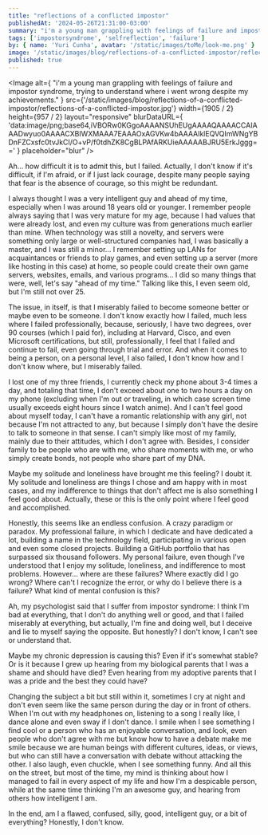 ```yaml
---
title: "reflections of a conflicted impostor"
publishedAt: '2024-05-26T21:31:00-03:00'
summary: "i'm a young man grappling with feelings of failure and impostor syndrome, trying to understand where i went wrong despite my achievements."
tags: ['impostorsyndrome', 'selfreflection', 'failure']
by: { name: 'Yuri Cunha', avatar: '/static/images/toMe/look-me.png' }
image: '/static/images/blog/reflections-of-a-conflicted-impostor/reflections-of-a-conflicted-impostor.jpg'
published: true
---
```


<Image
  alt={
    "i'm a young man grappling with feelings of failure and impostor syndrome, trying to understand where i went wrong despite my achievements."
  }
  src={'/static/images/blog/reflections-of-a-conflicted-impostor/reflections-of-a-conflicted-impostor.jpg'}
  width={1905 / 2}
  height={957 / 2}
  layout="responsive"
  blurDataURL={
    'data:image/png;base64,iVBORw0KGgoAAAANSUhEUgAAAAQAAAACCAIAAADwyuo0AAAACXBIWXMAAA7EAAAOxAGVKw4bAAAAIklEQVQImWNgYBDnFZCxsfc0tvJkCI/O+vP/f0tdhZK8CgBLPAfARKUieAAAAABJRU5ErkJggg=='
  }
  placeholder="blur"
/>

Ah... how difficult it is to admit this, but I failed. Actually, I don't know if it's difficult, if I'm afraid, or if I just lack courage, despite many people saying that fear is the absence of courage, so this might be redundant.

I always thought I was a very intelligent guy and ahead of my time, especially when I was around 18 years old or younger. I remember people always saying that I was very mature for my age, because I had values that were already lost, and even my culture was from generations much earlier than mine. When technology was still a novelty, and servers were something only large or well-structured companies had, I was basically a master, and I was still a minor... I remember setting up LANs for acquaintances or friends to play games, and even setting up a server (more like hosting in this case) at home, so people could create their own game servers, websites, emails, and various programs... I did so many things that were, well, let's say "ahead of my time." Talking like this, I even seem old, but I'm still not over 25.

The issue, in itself, is that I miserably failed to become someone better or maybe even to be someone. 
I don't know exactly how I failed, much less where I failed professionally, because, seriously, I have two degrees, over 90 courses (which I paid for), including at Harvard, Cisco, and even Microsoft certifications, but still, professionally, I feel that I failed and continue to fail, even going through trial and error. And when it comes to being a person, on a personal level, I also failed, I don't know how and I don't know where, but I miserably failed.

I lost one of my three friends, I currently check my phone about 3-4 times a day, and totaling that time, I don't exceed about one to two hours a day on my phone (excluding when I'm out or traveling, in which case screen time usually exceeds eight hours since I watch anime). And I can't feel good about myself today, I can't have a romantic relationship with any girl, not because I'm not attracted to any, but because I simply don't have the desire to talk to someone in that sense. I can't simply like most of my family, mainly due to their attitudes, which I don't agree with. Besides, I consider family to be people who are with me, who share moments with me, or who simply create bonds, not people who share part of my DNA.

Maybe my solitude and loneliness have brought me this feeling? I doubt it.
My solitude and loneliness are things I chose and am happy with in most cases, and my indifference to things that don't affect me is also something I feel good about. Actually, these or this is the only point where I feel good and accomplished.

Honestly, this seems like an endless confusion. A crazy paradigm or paradox.
My professional failure, in which I dedicate and have dedicated a lot, building a name in the technology field, participating in various open and even some closed projects. Building a GitHub portfolio that has surpassed six thousand followers. My personal failure, even though I've understood that I enjoy my solitude, loneliness, and indifference to most problems. However... where are these failures? Where exactly did I go wrong? Where can't I recognize the error, or why do I believe there is a failure? What kind of mental confusion is this?

Ah, my psychologist said that I suffer from impostor syndrome: I think I'm bad at everything, that I don't do anything well or good, and that I failed miserably at everything, but actually, I'm fine and doing well, but I deceive and lie to myself saying the opposite. But honestly? I don't know, I can't see or understand that.

Maybe my chronic depression is causing this? Even if it's somewhat stable? Or is it because I grew up hearing from my biological parents that I was a shame and should have died? Even hearing from my adoptive parents that I was a pride and the best they could have?

Changing the subject a bit but still within it, sometimes I cry at night and don't even seem like the same person during the day or in front of others.
When I'm out with my headphones on, listening to a song I really like, I dance alone and even sway if I don't dance. I smile when I see something I find cool or a person who has an enjoyable conversation, and look, even people who don't agree with me but know how to have a debate make me smile because we are human beings with different cultures, ideas, or views, but who can still have a conversation with debate without attacking the other. I also laugh, even chuckle, when I see something funny. And all this on the street, but most of the time, my mind is thinking about how I managed to fail in every aspect of my life and how I'm a despicable person, while at the same time thinking I'm an awesome guy, and hearing from others how intelligent I am.

In the end, am I a flawed, confused, silly, good, intelligent guy, or a bit of everything? Honestly, I don't know.
